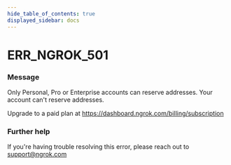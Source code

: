 ```yaml
---
hide_table_of_contents: true
displayed_sidebar: docs
---
```



# ERR_NGROK_501

### Message

Only Personal, Pro or Enterprise accounts can reserve addresses.
Your account can't reserve addresses.

Upgrade to a paid plan at https://dashboard.ngrok.com/billing/subscription

<ErrorDetails error="err_ngrok_501" />

### Further help

If you're having trouble resolving this error, please reach out to [support@ngrok.com](mailto:support@ngrok.com?subject=Help%20with%20ERR_NGROK_501)
